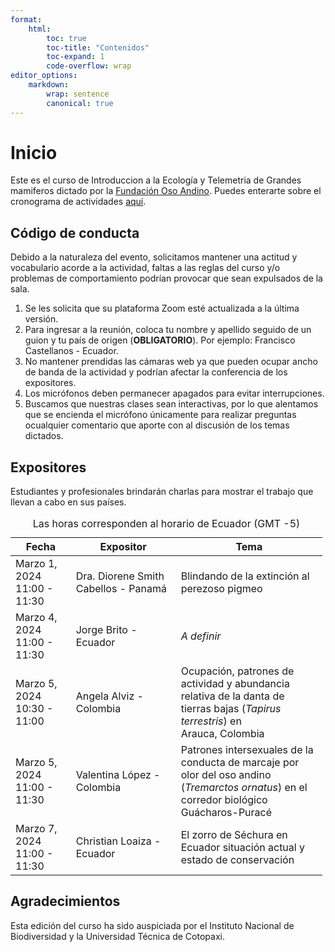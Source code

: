 ```yaml
---
format:
    html:
        toc: true
        toc-title: "Contenidos"
        toc-expand: 1
        code-overflow: wrap
editor_options:
    markdown:
        wrap: sentence
        canonical: true
---
```


# Inicio {.unnumbered}

Este es el curso de Introduccion a la Ecología y Telemetria de Grandes mamiferos dictado por la  <a href="https://osoandino.org">Fundación Oso Andino</a>. Puedes enterarte sobre el cronograma de actividades <a href="https://drive.google.com/file/d/17hlpS6ZyRcRVw-YguwXConvJJJ9oZ2c0/view">aquí</a>.

## Código de conducta {.unnumbered}

Debido a la naturaleza del evento, solicitamos mantener una actitud y vocabulario acorde a la actividad, faltas a las reglas del curso y/o problemas de comportamiento podrían provocar que sean expulsados de la sala.

1.  Se les solicita que su plataforma Zoom esté actualizada a la última versión.
2.  Para ingresar a la reunión, coloca tu nombre y apellido seguido de un guion y tu país de origen (**OBLIGATORIO**). Por ejemplo: Francisco Castellanos - Ecuador.
3.  No mantener prendidas las cámaras web ya que pueden ocupar ancho de banda de la actividad y podrían afectar la conferencia de los expositores.
4.	Los micrófonos deben permanecer apagados para evitar interrupciones.
5.	Buscamos que nuestras clases sean interactivas, por lo que alentamos que se encienda el micrófono únicamente para realizar preguntas ocualquier comentario que aporte con al discusión de los temas dictados.

## Expositores

Estudiantes y profesionales brindarán charlas para mostrar el trabajo que llevan a cabo en sus países.

+-------------------+---------------------------------+----------------------------------------------+
| Fecha             | Expositor                       | Tema                                         |
+===================+=================================+==============================================+
| Marzo 1, 2024     | Dra. Diorene Smith Cabellos     | Blindando de la extinción al perezoso pigmeo |
| 11:00 - 11:30     | - Panamá                        |                                              |
|                   |                                 |                                              |
+-------------------+---------------------------------+----------------------------------------------+
| Marzo 4, 2024     | Jorge Brito - Ecuador           | *A definir*                                  |
| 11:00 - 11:30     |                                 |                                              |
|                   |                                 |                                              |
+-------------------+---------------------------------+----------------------------------------------+
| Marzo 5, 2024     | Angela Alviz - Colombia         | Ocupación, patrones de actividad y abundancia|
| 10:30 - 11:00     |                                 | relativa de la danta de tierras bajas        |
|                   |                                 | (*Tapirus terrestris*) en Arauca, Colombia   |
+-------------------+---------------------------------+----------------------------------------------+
| Marzo 5, 2024     | Valentina López - Colombia      | Patrones intersexuales de la conducta de     |
| 11:00 - 11:30     |                                 | marcaje por olor del oso andino (*Tremarctos*|
|                   |                                 | *ornatus*) en el corredor biológico          |
|                   |                                 | Guácharos-Puracé                             |
+-------------------+---------------------------------+----------------------------------------------+
| Marzo 7, 2024     | Christian Loaiza - Ecuador      | El zorro de Séchura en Ecuador situación     |
| 11:00 - 11:30     |                                 | actual y estado de conservación              |
+-------------------+---------------------------------+----------------------------------------------+
: Las horas corresponden al horario de Ecuador (GMT -5)

## Agradecimientos {.unnumbered}

Esta edición del curso ha sido auspiciada por el Instituto Nacional de Biodiversidad y la Universidad Técnica de Cotopaxi.